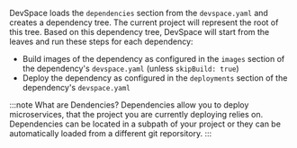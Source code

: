 DevSpace loads the `dependencies` section from the `devspace.yaml` and creates a dependency tree. The current project will represent the root of this tree. Based on this dependency tree, DevSpace will start from the leaves and run these steps for each dependency:
- Build images of the dependency as configured in the `images` section of the dependency's `devspace.yaml` (unless `skipBuild: true`)
- Deploy the dependency as configured in the `deployments` section of the dependency's `devspace.yaml`

:::note What are Dendencies?
Dependencies allow you to deploy microservices, that the project you are currently deploying relies on. Dependencies can be located in a subpath of your project or they can be automatically loaded from a different git reporsitory.
:::

